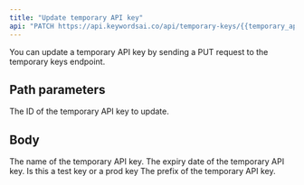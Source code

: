 ```yaml
---
title: "Update temporary API key"
api: "PATCH https://api.keywordsai.co/api/temporary-keys/{{temporary_api_key_id}}/"
---
```


You can update a temporary API key by sending a PUT request to the temporary keys endpoint.

## Path parameters

<ParamField path="temporary_api_key_id" type="string">
  The ID of the temporary API key to update.
</ParamField>

## Body

<ParamField body="name" type="string">
  The name of the temporary API key.
</ParamField>

<ParamField body="expiry_date" type="string">
  The expiry date of the temporary API key.
</ParamField>

<ParamField body="is_test" type="boolean">
  Is this a test key or a prod key
</ParamField>

<ParamField body="prefix" type="string">
  The prefix of the temporary API key.
</ParamField>